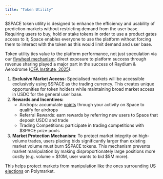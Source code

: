 ```yaml
---
title: "Token Utility"
---
```


\$SPACE token utility is designed to enhance the efficiency and usability of prediction markets without restricting demand from the user base. Requiring users to buy, hold or stake tokens in order to use a product gates access to it; Space enables everyone to use the platform without forcing them to interact with the token as this would limit demand and user base.

Token utility ties value to the platform performance, not just speculation via our [flywheel mechanism](/doc/space/flywheel-mechanism); direct exposure to platform success through revenue sharing played a major part in the success of Raydium & Aerodrome ([CFA Institute, 2025](https://blogs.cfainstitute.org/investor/2025/01/24/beyond-speculation-the-rise-of-revenue-sharing-tokens/)).

1. **Exclusive Market Access:** Specialised markets will be accessible exclusively using \$SPACE as the trading currency. This creates unique opportunities for token holders while maintaining broad market access in USDC for the general user base.
2. **Rewards and Incentives:**
   - Airdrops: accumulate [points](/doc/features/point-system) through your activity on Space to qualify for airdrops
   - Referral Rewards: earn rewards by referring new users to Space that deposit USDC and trade
   - Trading Competitions: participate in trading competitions with \$SPACE prize pools
3. **Market Protection Mechanism:** To protect market integrity on high-volume trades, users placing bids significantly larger than existing market volume must burn \$SPACE tokens. This mechanism prevents market manipulation by making disproportionately large positions more costly (e.g. volume = \$10M, user wants to bid \$5M more).

This helps protect markets from manipulation like the ones surrounding [US elections](https://fortune.com/2024/10/24/polymarket-crypto-trump-win-presidential-election/?utm_source=chatgpt.com) on Polymarket.